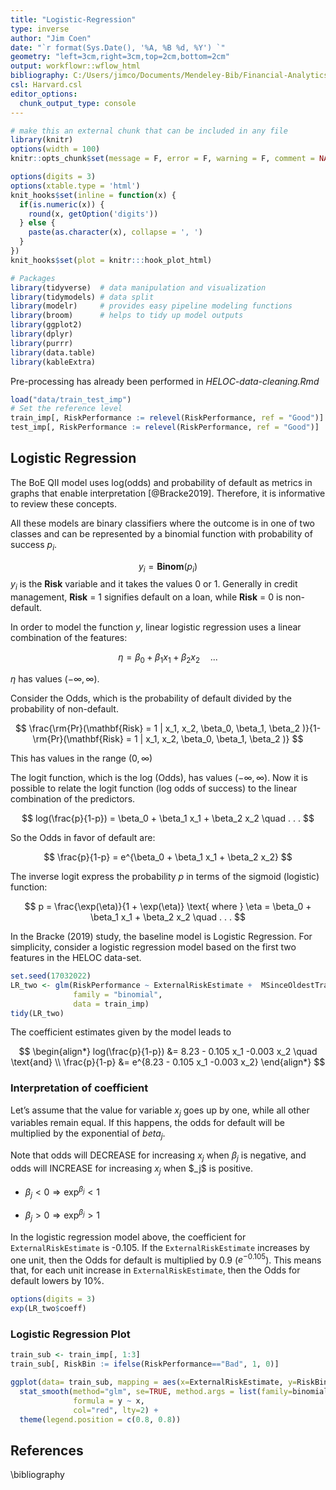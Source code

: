 ```yaml
---
title: "Logistic-Regression"
type: inverse
author: "Jim Coen"
date: "`r format(Sys.Date(), '%A, %B %d, %Y') `"
geometry: "left=3cm,right=3cm,top=2cm,bottom=2cm"
output: workflowr::wflow_html
bibliography: C:/Users/jimco/Documents/Mendeley-Bib/Financial-Analytics-Thesis.bib
csl: Harvard.csl
editor_options:
  chunk_output_type: console
---
```


```r
# make this an external chunk that can be included in any file
library(knitr)
options(width = 100)
knitr::opts_chunk$set(message = F, error = F, warning = F, comment = NA, fig.align = 'center', dpi = 100, tidy = F, cache.path = '.cache/', fig.path = 'fig/')

options(digits = 3)
options(xtable.type = 'html')
knit_hooks$set(inline = function(x) {
  if(is.numeric(x)) {
    round(x, getOption('digits'))
  } else {
    paste(as.character(x), collapse = ', ')
  }
})
knit_hooks$set(plot = knitr:::hook_plot_html)
```


```r

# Packages
library(tidyverse)  # data manipulation and visualization
library(tidymodels) # data split
library(modelr)     # provides easy pipeline modeling functions
library(broom)      # helps to tidy up model outputs
library(ggplot2)
library(dplyr)
library(purrr)
library(data.table)
library(kableExtra)

```

Pre-processing has already been performed in *HELOC-data-cleaning.Rmd*

```r
load("data/train_test_imp")
# Set the reference level
train_imp[, RiskPerformance := relevel(RiskPerformance, ref = "Good")]
test_imp[, RiskPerformance := relevel(RiskPerformance, ref = "Good")]
```

## Logistic Regression

The BoE QII model uses log(odds) and probability of default as metrics in graphs that enable interpretation [@Bracke2019]. Therefore, it is informative to review these concepts.

All these models are binary classifiers where the outcome is in one of two classes and can be represented by a binomial function with probability of success $p_i$.

$$ y_i = \mathbf{Binom}(p_i)$$ 
$y_i$ is the **Risk** variable and it takes the values 0 or 1. Generally in credit management, **Risk** = 1 signifies default on a loan, while **Risk** = 0 is non-default.

In order to model the function $y$, linear logistic regression uses a linear combination of the features:

$$
\eta = \beta_0 + \beta_1 x_1 + \beta_2 x_2 \quad . . . 
$$

$\eta$ has values $(-\infty,\infty)$.

Consider the Odds, which is the probability of default divided by the probability of non-default.

$$
\frac{\rm{Pr}(\mathbf{Risk} = 1 | x_1, x_2, \beta_0, \beta_1, \beta_2 )}{1-\rm{Pr}(\mathbf{Risk} = 1 | x_1, x_2, \beta_0, \beta_1, \beta_2 )}
$$

This has values in the range $(0,\infty)$

The logit function, which is the log (Odds), has values $(-\infty,\infty)$. Now it is possible to relate the logit function (log odds of success) to the linear combination of the predictors.

$$
log(\frac{p}{1-p}) = \beta_0 + \beta_1 x_1 + \beta_2 x_2 \quad . . . 
$$

So the Odds in favor of default are:

$$
\frac{p}{1-p} = e^{\beta_0 + \beta_1 x_1 + \beta_2 x_2}  
$$

The inverse logit express the probability $p$ in terms of the sigmoid (logistic) function:

$$
p = \frac{\exp(\eta)}{1 + \exp(\eta)} \text{  where  } \eta = \beta_0 + \beta_1 x_1 + \beta_2 x_2 \quad . . . 
$$

In the Bracke (2019) study, the baseline model is Logistic Regression. For simplicity, consider a logistic regression model based on the first two features in the HELOC data-set.

```r
set.seed(17032022)
LR_two <- glm(RiskPerformance ~ ExternalRiskEstimate +  MSinceOldestTradeOpen,
              family = "binomial", 
              data = train_imp)
tidy(LR_two)
```

The coefficient estimates given by the model leads to

$$
\begin{align*}
log(\frac{p}{1-p}) &= 8.23 - 0.105 x_1 -0.003 x_2 \quad \text{and} \\
\frac{p}{1-p} &= e^{8.23 - 0.105 x_1 -0.003 x_2}
\end{align*}
$$

### **Interpretation of coefficient**

Let's assume that the value for variable $x_j$ goes up by one, while all other variables remain equal. If this happens, the odds for default will be multiplied by the exponential of $beta_j$.

Note that odds will DECREASE for increasing $x_j$ when $\beta_j$ is negative, and odds will INCREASE for increasing $x_j$ when \$\beta\_j\$ is positive.

-   $\beta_j < 0 \Rightarrow \exp^{\beta_j} < 1$

-   $\beta_j > 0 \Rightarrow \exp^{\beta_j} > 1$

In the logistic regression model above, the coefficient for `ExternalRiskEstimate` is -0.105. If the `ExternalRiskEstimate` increases by one unit, then the Odds for default is multiplied by 0.9 ($e^{-0.105}$). This means that, for each unit increase in `ExternalRiskEstimate`, then the Odds for default lowers by 10%.

```r
options(digits = 3)
exp(LR_two$coeff)
```

### Logistic Regression Plot

```r
train_sub <- train_imp[, 1:3]
train_sub[, RiskBin := ifelse(RiskPerformance=="Bad", 1, 0)]

ggplot(data= train_sub, mapping = aes(x=ExternalRiskEstimate, y=RiskBin)) + geom_point(alpha=0.5, color = "darkblue") +
  stat_smooth(method="glm", se=TRUE, method.args = list(family=binomial),
              formula = y ~ x,
              col="red", lty=2) + 
  theme(legend.position = c(0.8, 0.8))
```

## References

\bibliography
